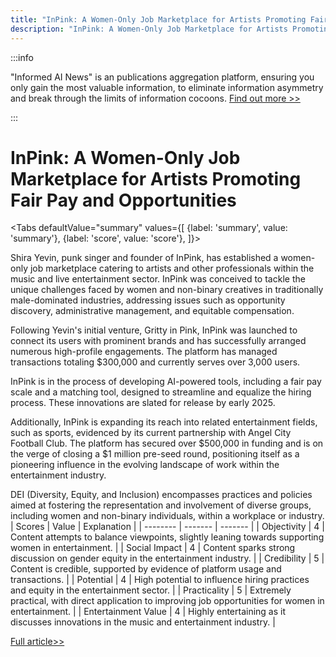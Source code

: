 ```yaml
---
title: "InPink: A Women-Only Job Marketplace for Artists Promoting Fair Pay and Opportunities"
description: "InPink: A Women-Only Job Marketplace for Artists Promoting Fair Pay and Opportunities"
---
```



:::info

"Informed AI News" is an publications aggregation platform, ensuring you only gain the most valuable information, to eliminate information asymmetry and break through the limits of information cocoons.  [Find out more >>](/)

:::

# InPink: A Women-Only Job Marketplace for Artists Promoting Fair Pay and Opportunities


<Tabs
	defaultValue="summary"
	values={[
	{label: 'summary', value: 'summary'},
	{label: 'score', value: 'score'},
]}>
<TabItem value="summary">


Shira Yevin, punk singer and founder of InPink, has established a women-only job marketplace catering to artists and other professionals within the music and live entertainment sector. InPink was conceived to tackle the unique challenges faced by women and non-binary creatives in traditionally male-dominated industries, addressing issues such as opportunity discovery, administrative management, and equitable compensation.

Following Yevin's initial venture, Gritty in Pink, InPink was launched to connect its users with prominent brands and has successfully arranged numerous high-profile engagements. The platform has managed transactions totaling $300,000 and currently serves over 3,000 users.

InPink is in the process of developing AI-powered tools, including a fair pay scale and a matching tool, designed to streamline and equalize the hiring process. These innovations are slated for release by early 2025.

Additionally, InPink is expanding its reach into related entertainment fields, such as sports, evidenced by its current partnership with Angel City Football Club. The platform has secured over $500,000 in funding and is on the verge of closing a $1 million pre-seed round, positioning itself as a pioneering influence in the evolving landscape of work within the entertainment industry.

DEI (Diversity, Equity, and Inclusion) encompasses practices and policies aimed at fostering the representation and involvement of diverse groups, including women and non-binary individuals, within a workplace or industry.
</TabItem>
<TabItem value="score">
	| Scores     | Value   | Explanation |
	| -------- | ------- | ------- |
	| Objectivity  | 4    | Content attempts to balance viewpoints, slightly leaning towards supporting women in entertainment.    |
	| Social Impact | 4     | Content sparks strong discussion on gender equity in the entertainment industry.    |
	| Credibility    | 5    | Content is credible, supported by evidence of platform usage and transactions.    |
	| Potential    | 4    | High potential to influence hiring practices and equity in the entertainment sector.    |
	| Practicality    | 5    | Extremely practical, with direct application to improving job opportunities for women in entertainment.    |
	| Entertainment Value    | 4    | Highly entertaining as it discusses innovations in the music and entertainment industry.    |
</TabItem>
</Tabs>

[Full article>>](https://techcrunch.com/2024/06/06/gritty-in-pink-founder-job-marketplace/)
